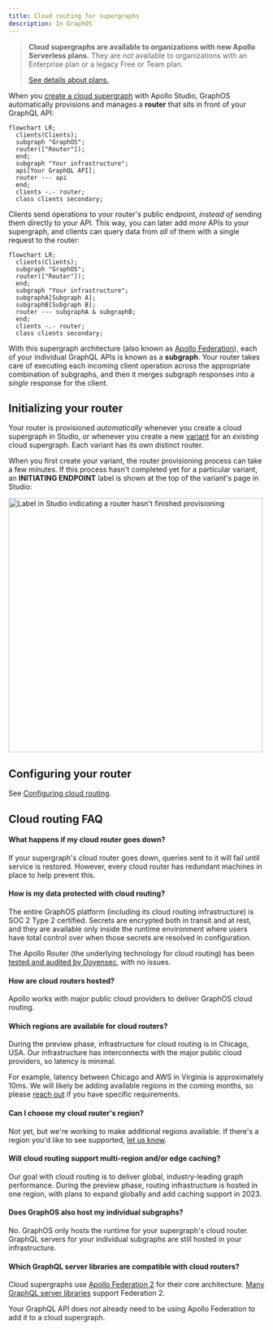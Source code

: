 ```yaml
---
title: Cloud routing for supergraphs
description: In GraphOS
---
```


> **Cloud supergraphs are available to organizations with new Apollo Serverless plans.** They are _not_ available to organizations with an Enterprise plan or a legacy Free or Team plan.
>
>[See details about plans.](https://www.apollographql.com/pricing/)

When you [create a cloud supergraph](../quickstart/cloud/#2-create-your-first-supergraph) with Apollo Studio, GraphOS automatically provisions and manages a **router** that sits in front of your GraphQL API:

```mermaid
flowchart LR;
  clients(Clients);
  subgraph "GraphOS";
  router(["Router"]);
  end;
  subgraph "Your infrastructure";
  api[Your GraphQL API];
  router --- api
  end;
  clients -.- router;
  class clients secondary;
```

Clients send operations to your router's public endpoint, _instead of_ sending them directly to your API. This way, you can later add _more_ APIs to your supergraph, and clients can query data from _all_ of them with a single request to the router:

```mermaid
flowchart LR;
  clients(Clients);
  subgraph "GraphOS";
  router(["Router"]);
  end;
  subgraph "Your infrastructure";
  subgraphA[Subgraph A];
  subgraphB[Subgraph B];
  router --- subgraphA & subgraphB;
  end;
  clients -.- router;
  class clients secondary;
```

With this supergraph architecture (also known as [Apollo Federation](/federation/)), each of your individual GraphQL APIs is known as a **subgraph**. Your router takes care of executing each incoming client operation across the appropriate combination of subgraphs, and then it merges subgraph responses into a _single_ response for the client.

## Initializing your router

Your router is provisioned _automatically_ whenever you create a cloud supergraph in Studio, or whenever you create a new [variant](../graphs/overview/#variants) for an _existing_ cloud supergraph. Each variant has its own distinct router.

When you first create your variant, the router provisioning process can take a few minutes. If this process hasn't completed yet for a particular variant, an **INITIATING ENDPOINT** label is shown at the top of the variant's page in Studio:

<img
  class="screenshot"
  alt="Label in Studio indicating a router hasn't finished provisioning"
  src="../img/initiating-endpoint.jpg"
  width="500"
/>

## Configuring your router

See [Configuring cloud routing](./cloud-configuration).

## Cloud routing FAQ

#### What happens if my cloud router goes down?

If your supergraph's cloud router goes down, queries sent to it will fail until service is restored. However, every cloud router has redundant machines in place to help prevent this.

#### How is my data protected with cloud routing?

The entire GraphOS platform (including its cloud routing infrastructure) is SOC 2 Type 2 certified. Secrets are encrypted both in transit and at rest, and they are available only inside the runtime environment where users have total control over when those secrets are resolved in configuration.

The Apollo Router (the underlying technology for cloud routing) has been [tested and audited by Doyensec](https://doyensec.com/resources/Doyensec_Apollo_Report_Q22022_v4_AfterRetest.pdf), with no issues.

#### How are cloud routers hosted?

Apollo works with major public cloud providers to deliver GraphOS cloud routing.

#### Which regions are available for cloud routers?

During the preview phase, infrastructure for cloud routing is in Chicago, USA. Our infrastructure has interconnects with the major public cloud providers, so latency is minimal.

For example, latency between Chicago and AWS in Virginia is approximately 10ms. We will likely be adding available regions in the coming months, so please [reach out](https://docs.google.com/forms/d/e/1FAIpQLSeLfIHulp-45VYzZspkOslFMzd1pPnMtVgIj_pVyJbox5DCKw/viewform) if you have specific requirements.

#### Can I choose my cloud router's region?

Not yet, but we're working to make additional regions available. If there's a region you'd like to see supported, [let us know](https://docs.google.com/forms/d/e/1FAIpQLSeLfIHulp-45VYzZspkOslFMzd1pPnMtVgIj_pVyJbox5DCKw/viewform).

#### Will cloud routing support multi-region and/or edge caching?

Our goal with cloud routing is to deliver global, industry-leading graph performance. During the preview phase, routing infrastructure is hosted in one region, with plans to expand globally and add caching support in 2023.

#### Does GraphOS also host my individual subgraphs?

No. GraphOS only hosts the runtime for your supergraph's cloud router. GraphQL servers for your individual subgraphs are still hosted in your infrastructure.

#### Which GraphQL server libraries are compatible with cloud routers?

Cloud supergraphs use [Apollo Federation 2](/federation/) for their core architecture. [Many GraphQL server libraries](/federation/building-supergraphs/supported-subgraphs/) support Federation 2.

Your GraphQL API does _not_ already need to be using Apollo Federation to add it to a cloud supergraph.
